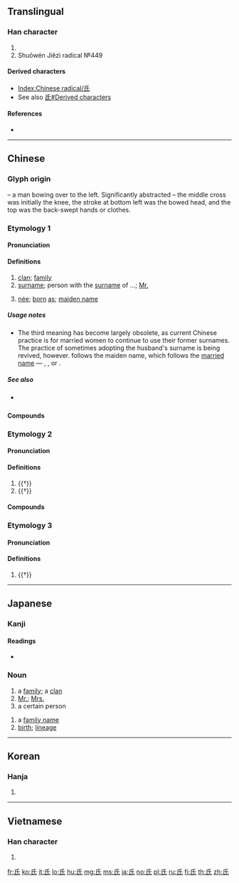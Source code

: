 {{also|氐}}
==Translingual==
{{stroke order|type=animate}}

===Han character===
{{Han char|rn=83|rad=氏|as=00|sn=4|four=72740|canj=HVP}}

# {{mul-kangxi radical-def}}
# Shuōwén Jiězì radical №449

====Derived characters====
* [[Index:Chinese radical/氏]]
* See also [[氐#Derived characters]]

====References====
* {{Han ref|kx=0597.180|dkj=17026|dj=0988.300|hdz=32130.010|uh=6C0F|ud=27663|bh=A4F3|bd=42227}}

----

==Chinese==
{{zh-forms}}

===Glyph origin===
{{Han etyl}}
{{liushu|p}} – a man bowing over to the left. Significantly abstracted – the middle cross was initially the knee, the stroke at bottom left was the bowed head, and the top was the back-swept hands or clothes.

===Etymology 1===

====Pronunciation====
{{zh-pron
|m=shì
|c=si6
|h=pfs=sṳ
|md=sê
|mn=sī
|w=3zr
|mc=3
|oc=1,3
|cat=n
}}

====Definitions====
{{zh-hanzi}}

# [[clan]]; [[family]]
# [[surname]]; person with the [[surname]] of ...; [[Mr.]]
# {{lb|zh|historical}} [[née]]; [[born]] [[as]]; [[maiden name]]

=====Usage notes=====
* The third meaning has become largely obsolete, as current Chinese practice is for married women to continue to use their former surnames. The practice of sometimes adopting the husband's surname is being revived, however. {{lang|zh|氏}} follows the maiden name, which follows the [[married name]] — {{zh-l|[[張]]氏|gloss=née Zhang}}, {{zh-l|[[李]]張氏|gloss=Li née Zhang}}, or {{zh-l|[[配]]張氏|married to a lady of the Zhang clan}}.

=====See also=====
* {{sense|Mr.}} {{zh-l|先生}}

====Compounds====
{{zh-der|fold=1|氏族:clan|何氏語林|周氏|和氏璧|師氏|伯氏|左氏春秋|巴氏桿菌|伊耆氏|巴氏體|卞氏龍|姓氏|媒氏|布魯氏菌|布氏桿菌|巴氏反射|伯趙氏|匠氏|伏羲氏|呂氏春秋|唐氏症|外氏|兩氏旁人|保章氏|和氏|夏后氏|伏犧氏|名氏|南史氏|無名氏|柳氏傳|玄鳥氏|有虞氏|燧人氏|神農氏|百氏|畢氏定理|楊氏係數|源氏物語|歐氏管|有巢氏|方相氏|散氏盤|攝氏|華氏|董氏封髮|陶唐氏|鄭氏群虎|高氏症|野廬氏|鮑氏囊|馬氏文通|華氏溫標|釋氏|蘭氏小島|高辛氏|赫胥氏|顏氏家訓|詹氏年鑑|趙氏孤兒}}

===Etymology 2===

====Pronunciation====
{{zh-pron
|m=zhī
|c=zi1
|h=pfs=
|md=cṳ̆
|mn=
|w=
|mc=1
|oc=n,2
|cat=pn
}}

====Definitions====
{{zh-hanzi}}

# {{†}} {{zh-only|月氏|[[Yuezhi]]}}
# {{†}} {{zh-only|閼氏|[[wife]] of a [[Xiongnu]] [[chief]]}}

====Compounds====
{{zh-der|fold=1|大月氏|月氏|閼氏}}

===Etymology 3===

====Pronunciation====
{{zh-pron
|m=jīng
|c=
|mc=2
|oc=n,1
|cat=pn
}}

====Definitions====
{{zh-hanzi}}

# {{†}} {{zh-only|狋氏|''name of an ancient [[county]]''}}

----

==Japanese==

===Kanji===
{{ja-kanji|rs=氏00|grade=4}}

====Readings====
* {{ja-readings|goon=[[じ]] (ji), [[し]] (shi)|kanon=[[し]] (shi)
|kun=[[うじ]] (uji)
}}

===Noun===
{{ja-noun|し}}

# a [[family]]; a [[clan]]
# [[Mr.]]; [[Mrs.]]
# a certain person
{{ja-noun|うじ}}
# a [[family name]]
# [[birth]]; [[lineage]]

----

==Korean==

===Hanja===
{{ko-hanja|hangeul=[[씨]], [[지]]|eumhun=|rv=ssi, ji|mr=ssi, chi|y=ssi, ci}}

# {{defn|lang=ko|sort=氏00}}

----

==Vietnamese==

===Han character===
{{vi-hantu|[[thị]]|rs=氏00}}

# {{defn|lang=vi|sort=氏00}}

[[Category:CJKV radicals| ]]

[[fr:氏]]
[[ko:氏]]
[[it:氏]]
[[lo:氏]]
[[hu:氏]]
[[mg:氏]]
[[ms:氏]]
[[ja:氏]]
[[no:氏]]
[[pl:氏]]
[[ru:氏]]
[[fi:氏]]
[[th:氏]]
[[zh:氏]]